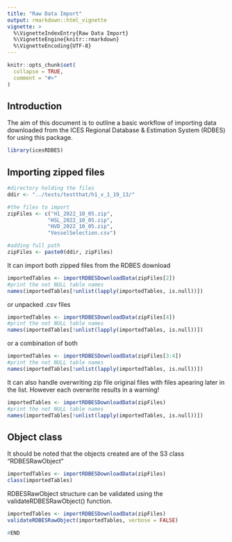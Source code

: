 ```yaml
---
title: "Raw Data Import"
output: rmarkdown::html_vignette
vignette: >
  %\VignetteIndexEntry{Raw Data Import}
  %\VignetteEngine{knitr::rmarkdown}
  %\VignetteEncoding{UTF-8}
---
```


```r
knitr::opts_chunk$set(
  collapse = TRUE,
  comment = "#>"
)
```

## Introduction 

The aim of this document is to outline a basic workflow of importing data downloaded from the ICES Regional Database & Estimation System (RDBES) for using this package.

```r
library(icesRDBES)
```

## Importing zipped files

```r
#directory holding the files
ddir <- "../tests/testthat/h1_v_1_19_13/"

#the files to import
zipFiles <- c("H1_2022_10_05.zip",
             "HSL_2022_10_05.zip",
             "HVD_2022_10_05.zip",
             "VesselSelection.csv")

#adding full path
zipFiles <- paste0(ddir, zipFiles)
```


It can import both zipped files from the RDBES download
```r
importedTables <- importRDBESDownloadData(zipFiles[2])
#print the not NULL table names
names(importedTables[!unlist(lapply(importedTables, is.null))])
```
or unpacked .csv files

```r
importedTables <- importRDBESDownloadData(zipFiles[4])
#print the not NULL table names
names(importedTables[!unlist(lapply(importedTables, is.null))])
```
or a combination of both

```r
importedTables <- importRDBESDownloadData(zipFiles[3:4])
#print the not NULL table names
names(importedTables[!unlist(lapply(importedTables, is.null))])
```

It can also handle overwriting zip file original files with files apearing later in the list. However each overwrite results in a warning!


```r
importedTables <- importRDBESDownloadData(zipFiles)
#print the not NULL table names
names(importedTables[!unlist(lapply(importedTables, is.null))])
```

## Object class

It should be noted that the objects created are of the S3 class "RDBESRawObject"

```r
importedTables <- importRDBESDownloadData(zipFiles)
class(importedTables)
```


RDBESRawObject structure can be validated using the validateRDBESRawObject() function.

```r
importedTables <- importRDBESDownloadData(zipFiles)
validateRDBESRawObject(importedTables, verbose = FALSE)
```


```r
#END
```



